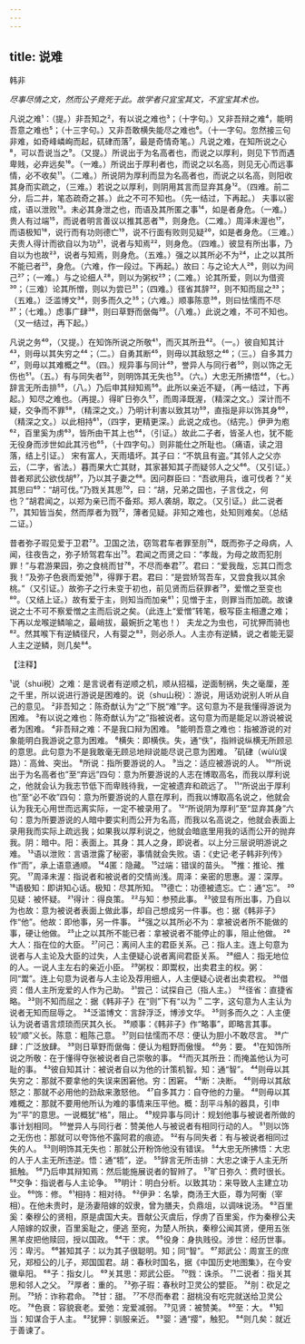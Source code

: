 ```yaml
---
---
---
```

title: 说难
---



韩非

*尽事尽情之文，然而公子竟死于此。故学者只宜宝其文，不宜宝其术也。*

凡说之难¹：（提。）非吾知之²，有以说之难也³；（十字句。）又非吾辩之难⁴，能明吾意之难也⁵；（十三字句。）又非吾敢横失能尽之难也⁶。（十一字句。忽然接三句非难，如奇峰嶙峋而起，矹硉而落⁷，最是奇情奇笔。）凡说之难，在知所说之心⁸，可以吾说当之⁹。（又提。）所说出于为名高者也，而说之以厚利，则见下节而遇卑贱，必弃远矣¹⁶。（一难。）所说出于厚利者也，而说之以名高，则见无心而远事情，必不收矣¹¹。（二难。）所说阴为厚利而显为名高者也，而说之以名高，则阳收其身而实疏之，（三难。）若说之以厚利，则阴用其言而显弃其身¹²。（四难。前二分，后二井，笔态疏奇之甚。）此之不可不知也。（先一结过，下再起。）
夫事以密成，语以泄败¹³。未必其身泄之也，而语及其所匿之事¹⁴，如是者身危。（一难。）贵人有过端¹⁵，而说者明言善议以推其恶者¹⁶，则身危。（二难。）周泽未渥也¹⁷，而语极知¹⁸，说行而有功则德亡¹⁹，说不行面有败则见疑²⁰，如是者身危。（三难。）夫贵人得计而欲自以为功²¹，说者与知焉²²，则身危。（四难。）彼显有所出事，乃自以为也故²³，说者与知焉，则身危。（五难。）强之以其所必不为²⁴，止之以其所不能已者²⁵，身危。（六难，作一段过。下再起。）故曰：与之论大人²⁶，则以为间己²⁷；（一难。）与之论细人²⁸，则以为粥权²⁹；（二难。）论其所爱，则以为借资³⁰；（三难）论其所憎，则以为尝已³¹；（四难。）径省其辞³²，则不知而屈之³³；（五难。）泛滥博文³⁴，则多而久之³⁵；（六难。）顺事陈意³⁶，则曰怯懦而不尽³⁷；（七难。）虑事广肆³⁸，则曰草野而倨侮³⁹。（八难。）此说之难，不可不知也。（又一结过，再下起。）

凡说之务⁴⁰，（又提。）在知饰所说之所敬⁴¹，而灭其所丑⁴²。（一。）彼自知其计⁴³，则毋以其失穷之⁴⁴；（二。）自勇其断⁴⁵，则毋以其敌怒之⁴⁶；（三。）自多其力⁴⁷，则毋以其难概之⁴⁸。（四。）规异事与同计⁴⁹，誉异人与同行者⁵⁰，则以饰之无伤也⁵¹。（五。）有与同失者⁵²，则明饰其无失也⁵³。（六。）大忠无所拂悟⁴⁴，（七。）辞言无所击排⁵⁵，（八。）乃后申其辩知焉⁵⁶。此所以亲近不疑，（再一结过，下再起。）知尽之难也。（再提。）得旷日弥久⁵⁷，而周泽既渥，（精深之文。）深计而不疑，交争而不罪⁵⁸，（精深之文。）乃明计利害以致其功⁵⁹，直指是非以饰其身⁶⁰，（精深之文。）以此相持⁶¹，（四字，更精更深。）此说之成也。（结完。）伊尹为庖⁶²，百里奚为虏⁶³，皆所由干其上也⁶⁴，（引证。）故此二子者，皆圣人也，犹不能无役身而涉世如此其污也⁶⁵，（十四字句。）则非能仕之所耻也。（痛语，读之泪落，结上引证。）
宋有富人，天雨墙坏。其子曰：“不筑且有盗。”其邻人之父亦云，（二字，省法。）暮而果大亡其财，其家甚知其子而疑邻人之父⁶⁶。（又引证。）昔者郑武公欲伐胡⁶⁷，乃以其子妻之⁶⁸。因问群臣曰：“吾欲用兵，谁可伐者？”关其思曰⁶⁹：“胡可伐。”乃戮关其思⁷⁰，曰：“胡，兄弟之国也，子言伐之，何也？”胡君闻之，以郑为亲已而不备郑。郑人袭胡，取之。（又引证。）此二说者⁷¹，其知皆当矣，然而厚者为戮⁷²，薄者见疑。非知之难也，处知则难矣。（总结二证。）

昔者弥子瑕见爱于卫君⁷³。卫国之法，窃驾君车者罪至刖⁷⁴，既而弥子之母病，人闻，往夜告之，弥子矫驾君车出⁷⁵。君闻之而贤之曰：“孝哉，为母之故而犯刖罪！”与君游果园，弥之食桃而甘⁷⁶，不尽而奉君⁷⁷。君曰：“爱我哉，忘其口而念我！”及弥子色衰而爱弛⁷⁸，得罪于君。君曰：“是尝矫驾吾车，又尝食我以其余桃。”（又引证。）故弥子之行未变于初也，前见贤而后获罪者⁷⁹，爱憎之至变也⁸⁰。（又结上证。）故有爱于主，则知当而加亲⁸¹；见憎于主，则罪当而加疏。故谏说之士不可不察爱憎之主而后说之矣。（此连上“爱憎”转笔，极写臣主相遭之难；下再以龙喉逆鳞喻之，最峭拔，最婉折之笔也！）
夫龙之为虫也，可扰狎而骑也⁸²。然其喉下有逆鳞径尺，人有婴之⁸³，则必杀人。人主亦有逆鳞，说之者能无婴人主之逆鳞，则几矣⁸⁴。

【注释】

¹说（shui税）之难：是言说者有逆顺之机，顺从招福，逆面制祸，失之毫厘，差之千里，所以说进行游说是困难的。说（shu山税）：游说，用话劝说别人听从自己的意见。
²非吾知之：陈奇猷认为“之”下脱“难”字。这句意为不是我懂得游说为困难。
³有以说之难也：陈奇猷认为“之”指被说者。这句意为而是能足以游说被说者为困难。
⁴非吾辩之难：不是我口辩为困难。
⁵能明吾意之难也：指被游说的对象能明白我游说之意为困难。
⁶横失：即横佚。失，通“佚”，指辫说纵横无所顾忌的意思。此句意为不是我敢毫无顾忌地辩说能尽说己意为困难。
⁷矶硉（wùlù误路）：高耸、突出。
⁸所说：指所要游说的人。
⁹当之：适应被游说的人。
¹⁰“所说出于为名高者也”至“弃远”四句：意为所要游说的人志在博取高名，而我以厚利说之，他就会认为我志节低下而卑贱待我，一定被遗弃和疏远了。
¹¹“所说出于厚利也”至“必不收”四句：意为所要游说的人意在厚利，而我以博取高名说之，他就会认为我无心用世而远离实际，一定不被录用了。
¹²“所说阴为厚利”至“显弃其身”六句：意为所要游说的人暗中要实利而公开为名高，而我以名高说之，他就会表面上录用我而实际上疏远我；如果我以厚利说之，他就会暗底里用我的话而公开的抛弃我。阴：暗中。阳：表面上。其身：其人之身，即说者。以上分三层说明游说之难。
¹³语以泄败：言语泄露了秘密，事情就会失败。语：《史记·老子韩非列传》作“而”，承上语意通顺。
¹⁴4匿：隐藏。
¹⁵过端：错误的苗头。
¹⁶推：推论、推究。
¹⁷周泽未渥：指说者和被说者的交情尚浅。周泽：亲密的思惠。渥：深厚。
¹⁸语极知：即讲知心话。极知：尽其所知。
¹⁹德亡：功德被遗忘。亡：通“忘”。
²⁰见疑：被怀疑。
²¹得计：得良策。
²²与知：参预此事。
²³彼显有所出事，乃自以为也故：意为被说者表面上做此事，却自己想成另一件事。也：据《韩非子》作“他”。他故：即他事，另一件事。
²⁴强之以其所必不为：拿被说者所不能做的事，硬让他做。
²⁵止之以其所不能已者：拿被说者不能停止的事，阻止他做。
²⁶大人：指在位的大臣。
²⁷问己：离间人主的君臣关系。己：指人主。连上句意为说者与人主论及大臣的过失，人主便疑心说者离间君臣关系。
²⁸细人：指无地位的人。一说人主左右的亲近小臣。
²⁹粥权：即鬻权，出卖君主的权。粥：同“鬻”。连上句意为说者与人主论及荐用细人，人主便疑心说者出卖君权。
³⁰借资：借人主所宠爱的人作为己助。
³¹尝己：试探自己（指人主。）
³²径省：直捷省略。
³³则不知而屈之：据《韩非子》在“则”下有“以为＂二字，这句意为人主认为说者无知而屈辱之。
³⁴泛滥博文：言辞浮泛，博涉文华。
³⁵则多而久之：人主便认为说者语言烦琐而厌其久长。
³⁶顺事：《韩非子》作“略事”，即略言其事。较“顺”义长。陈意：粗陈己意。
³⁷则曰怯懦而不尽：便认为胆小不敢尽言。
³⁸广肆：广泛放肆。
³⁹则日草野而倨侮：便认为粗野而傲慢。
⁴⁰务：要。
⁴¹在知饰所说之所敬：在于懂得夺张被说者自己崇敬的事。
⁴²而灭其所丑：而掩盖他认为可耻的事。
⁴³彼自知其计：被说者自以为他的计策机智。知：通“智”。
⁴⁴则毋以其失穷之：那就不要拿他的失误来困窘他。穷：困窘。
⁴⁵断：决断。
⁴⁶则毋以其敌怒之：那就不必用他的劲敌来激怒他。
⁴⁷自多其力：自夺他的力量。
⁴⁸则毋以其难概之：那就不要用他所认为难的事情来压平他。概：刮平斗斛的器具，引申为“平”的意思。一说概犹“格”，阻止。
⁴⁹规异事与同计：规划他事与被说者所做的事计划相同。
⁵⁰誉异人与同行者：赞美他人与被说者有相同行动的人。
⁵¹则以饰之无伤也：那就可以夸饰他不露阿君的痕迹。
⁵²有与同失者：有与被说者相同过失的人。
⁵³则明饰其无失也：那就公开粉饰他没有错误。
⁵⁴大忠无所拂悟：大忠的人于人主无所违逆。悟：通“牾”，逆。
⁵⁵辞言无所击排：大忠之谏于人主无所抵触。
⁵⁶乃后申其辩知焉：然后能施展说者的智辫了。
⁵⁷旷日弥久：费时很长。
⁵⁸交争：指说者与人主论争。
⁵⁹明计：明白分析。以致其功：来导致人主建立功业。
⁶⁰饰：修。
⁶¹相持：相对待。
⁶²伊尹：名挚，商汤王大臣，尊为阿衡（宰相）。在他未贵时，是汤妻陪嫁的奴隶，曾为膳夫，负鼎俎，以调味说汤。
⁶³百里奚：秦穆公的贤相，原是虞国大夫。晋献公灭虞后，俘虏了百里奚，作为秦穆公夫人陪嫁的奴隶，百里奚耻之，便逃
至宛，为楚人所执，秦穆公闻其贤，便用五张黑羊皮把他赎回，授以国政。
⁶⁴干：求。
⁶⁵役身：身执贱役。涉世：经历世事。污：卑污。
⁶⁶甚知其子：以为其子很聪明。知；同“智”。
⁶⁷郑武公：周宣王的庶兄，郑桓公的儿子，郑国国君。胡：春秋时国名，据《中国历史地图集》，在今安徽阜阳。
⁶⁸子：指女儿。
⁶⁹关其思：郑武公臣。
⁷⁰戮：诛杀。
⁷¹二说者：指关其思和邻人之父。
⁷²厚者：重的。
⁷³弥子瑕：春秋时卫灵公的嬖臣。
⁷⁴刖：砍足之刑。
⁷⁵矫：诈称君命。
⁷⁶甘：甜。
⁷⁷不尽而奉君：甜桃没有吃完就送给卫灵公吃。
⁷⁸色衰：容貌衰老。爱弛：宠爱减弱。
⁷⁹见贤：被赞美。
⁸⁰至：大。
⁸¹知当：知谋合于人主。
⁸²犹狎：驯服亲近。
⁸³婴：通“撄”，触犯。
⁸⁴则几矣：就近于善谏了。